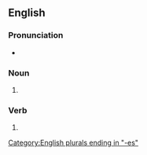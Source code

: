 ==English==

===Pronunciation===
* {{IPA|/ˈɡʌʃɪz/|lang=en}}

===Noun===
{{head|en|noun plural form}}

# {{plural of|gush|lang=en}}

===Verb===
{{head|en|verb form}}

# {{en-third-person singular of|gush}}

[[Category:English plurals ending in "-es"]]
